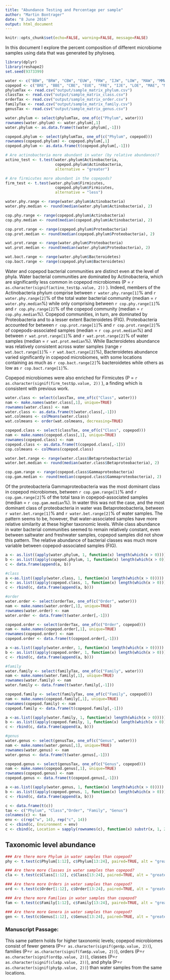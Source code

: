 ```yaml
---
title: "Abundance Testing and Percentage per sample"
author: "Martin Bontrager"
date: "8 June 2016"
output: html_document
---
```


```r
knitr::opts_chunk$set(echo=FALSE, warning=FALSE, message=FALSE)
```

In this document I explore the percent composition of different microbiome samples using data that was generated by phyloseq.

```r
library(dplyr)
library(reshape2)
set.seed(9373399)

water <- c("BBW", "BRW", "CBW", "EUW", "FRW", "IJW", "LOW", "MAW", "MMW", "POW", "RMW", "SCW", "TXW", "VIW")
copepod <- c("BRE", "BBE", "CBE", "EUE", "FRE", "IJE", "LOE", "MAE", "MME", "POE", "RME", "SCE", "TXE", "VIE")
phylumTax <- read.csv("output/sample_matrix_phylum.csv")
classTax <- read.csv("output/sample_matrix_class.csv")
orderTax <- read.csv("output/sample_matrix_order.csv")
familyTax <- read.csv("output/sample_matrix_family.csv")
genusTax <- read.csv("output/sample_matrix_genus.csv")
```



```r
water.phylum <- select(phylumTax, one_of(c("Phylum", water)))
rownames(water.phylum) <- water.phylum[,1]
water.phylum <- as.data.frame(t(water.phylum[,-1]))

copepod.phylum <- select(phylumTax, one_of(c("Phylum", copepod)))
rownames(copepod.phylum) <- copepod.phylum[,1]
copepod.phylum <- as.data.frame(t(copepod.phylum[,-1]))

# Are actinobacteria more abundant in water (by relative abundance)?
actino_test <- t.test(water.phylum$Actinobacteria, 
                      copepod.phylum$Actinobacteria, 
                      alternative = "greater")

# Are firmicutes more abundant in the copepods?
firm_test <- t.test(water.phylum$Firmicutes, 
                      copepod.phylum$Firmicutes, 
                      alternative = "less")

water.phy.range <- range(water.phylum$Actinobacteria)
water.phy.median <- round(median(water.phylum$Actinobacteria), 2)

cop.phy.range <- range(copepod.phylum$Actinobacteria)
cop.phy.median <- round(median(copepod.phylum$Actinobacteria), 2)

cop.prot.range <- range(copepod.phylum$Proteobacteria)
cop.prot.median <- round(median(copepod.phylum$Proteobacteria), 2)

wat.prot.range <- range(water.phylum$Proteobacteria)
wat.prot.median <- round(median(water.phylum$Proteobacteria), 2)

wat.bact.range <- range(water.phylum$Bacteroidetes)
cop.bact.range <- range(copepod.phylum$Bacteroidetes)
```

Water and copepod bacterial communities are distinct even at the level of phyla. Water bacterial communities are dominated by Actinobacteria, which are significantly less common in copepod microbiomes (P = `r as.character(signif(actino_test$p.value, 2))` ). Indeed, members of the Actinobacteria phylum comprise between `r water.phy.range[1]`% and `r water.phy.range[2]`% of the total water bacterial community (median = `r water.phy.median`%) while only comprising between `r cop.phy.range[1]`% and `r cop.phy.range[2]`% of the copepod community (median = `r cop.phy.median`%). Copepod communities, in turn, are dominated by Proteobacteria and to a lesser extent Bacteroidetes (FIG). Proteobacteria accounted for between `r cop.prot.range[1]`% and `r cop.prot.range[2]`% of copepods-associated samples (median = `r cop.prot.median`%) and between `r wat.prot.range[1]`% and `r wat.prot.range[2]`% of water samples (median = `r wat.prot.median`%). While Bacteroidetes abundance was relatively consistent across water samples (range `r wat.bact.range[1]`% - `r wat.bact.range[2]`%), Bacteroidetes abundance varied significantly in copepod microbiomes, with some locations containing as much as `r cop.bact.range[2]`% bacteroidetes while others as low as `r cop.bact.range[1]`%.

Copepod microbiomes were also enriched for Firmicutes (P = `r as.character(signif(firm_test$p.value, 2))` ), a finding which is consistent with previous work.

```r
water.class <- select(classTax, one_of(c("Class", water)))
nam <- make.names(water.class[,1], unique=TRUE)
rownames(water.class) <- nam
water.class <- as.data.frame(t(water.class[,-1]))
wat.colmeans <- colMeans(water.class)
wat.colmeans <- order(wat.colmeans, decreasing=TRUE)

copepod.class <- select(classTax, one_of(c("Class", copepod)))
nam <- make.names(copepod.class[,1], unique=TRUE)
rownames(copepod.class) <- nam
copepod.class <- as.data.frame(t(copepod.class[,-1]))
cop.colmeans <- colMeans(copepod.class)

water.bet.range <- range(water.class$Betaproteobacteria)
water.bet.median <- round(median(water.class$Betaproteobacteria), 2)

cop.gam.range <- range(copepod.class$Gammaproteobacteria)
cop.gam.median <- round(median(copepod.class$Gammaproteobacteria), 2)


```

Of the proteobacteria Gammaproteobacteria was the most dominant class in copepod microbiomes, between `r cop.gam.range[1]`% and `r cop.gam.range[2]`% of the total taxa in copepod-associated samples (median = `r cop.gam.median`%). In water this was not the case, and the most dominant class of proteobacteria in water was Betaproteobacteria, between `r water.bet.range[1]`% and `r water.bet.range[2]`% of water samples. The pattern seems to be, however, that water-associated samples have more relative similarity at these higher taxonomic levels. While class abundance in water bacterial communities seemed to remain relatively constant, even between saltwater and freshwater samples, copepod samples did not show this pattern. The relative abundance of bacterial classes was much more variable between copepod-associated samples (FIG).

```r
a <- as.list((apply(water.phylum, 1, function(x) length(which(x > 0)))))
b <- as.list((apply(copepod.phylum, 1, function(x) length(which(x > 0)))))
c <- data.frame(append(a, b))

#class
a <-as.list((apply(water.class, 1, function(x) length(which(x > 0)))))
b <- as.list((apply(copepod.class, 1, function(x) length(which(x > 0)))))
c <- rbind(c, data.frame(append(a, b)))

#order
water.order <- select(orderTax, one_of(c("Order", water)))
nam <- make.names(water.order[,1], unique=TRUE)
rownames(water.order) <- nam
water.order <- data.frame(t(water.order[,-1]))

copepod.order <- select(orderTax, one_of(c("Order", copepod)))
nam <- make.names(copepod.order[,1], unique=TRUE)
rownames(copepod.order) <- nam
copepod.order <- data.frame(t(copepod.order[,-1]))

a <-as.list((apply(water.order, 1, function(x) length(which(x > 0)))))
b <- as.list((apply(copepod.order, 1, function(x) length(which(x > 0)))))
c <- rbind(c, data.frame(append(a, b)))

#family
water.family <- select(familyTax, one_of(c("Family", water)))
nam <- make.names(water.family[,1], unique=TRUE)
rownames(water.family) <- nam
water.family <- data.frame(t(water.family[,-1]))

copepod.family <- select(familyTax, one_of(c("Family", copepod)))
nam <- make.names(copepod.family[,1], unique=TRUE)
rownames(copepod.family) <- nam
copepod.family <- data.frame(t(copepod.family[,-1]))

a <-as.list((apply(water.family, 1, function(x) length(which(x > 0)))))
b <- as.list((apply(copepod.family, 1, function(x) length(which(x > 0)))))
c <- rbind(c, data.frame(append(a, b)))

#genus
water.genus <- select(genusTax, one_of(c("Genus", water)))
nam <- make.names(water.genus[,1], unique=TRUE)
rownames(water.genus) <- nam
water.genus <- data.frame(t(water.genus[,-1]))

copepod.genus <- select(genusTax, one_of(c("Genus", copepod)))
nam <- make.names(copepod.genus[,1], unique=TRUE)
rownames(copepod.genus) <- nam
copepod.genus <- data.frame(t(copepod.genus[,-1]))

a <-as.list((apply(water.genus, 1, function(x) length(which(x > 0)))))
b <- as.list((apply(copepod.genus, 1, function(x) length(which(x > 0)))))
c <- rbind(c, data.frame(append(a, b)))

c <- data.frame(t(c))
tax <- c("Phylum", "Class","Order", "Family", "Genus")
colnames(c) <- tax
env <- c(rep("w", 14), rep("c", 14))
c <- cbind(c, Environment = env)
c <- cbind(c, Location = sapply(rownames(c), function(x) substr(x, 1, 2)))
```

## Taxonomic level abundance

```r
### Are there more Phylum in water samples than copepod? 
phy <- t.test(c$Phylum[1:12], c$Phylum[13:24], paired=TRUE, alt = "greater")

### Are there more Classes in water samples than copepod? 
cla <- t.test(c$Class[1:12], c$Class[13:24], paired=TRUE, alt = "greater")

### Are there more Orders in water samples than copepod? 
ord <- t.test(c$Order[1:12], c$Order[13:24], paired=TRUE, alt = "greater")

### Are there more Families in water samples than copepod? 
fam <- t.test(c$Family[1:12], c$Family[13:24], paired=TRUE, alt = "greater")

### Are there more Genera in water samples than copepod? 
gen <- t.test(c$Genus[1:12], c$Genus[13:24], paired=TRUE, alt = "greater")
```

### Manuscript Passage:

This same pattern holds for higher taxonomic levels; copepod microbiomes consist of fewer genera (P=`r as.character(signif(gen$p.value, 2))`), families (P=`r as.character(signif(fam$p.value, 2))`), orders (P=`r as.character(signif(ord$p.value, 2))`), classes (P=`r as.character(signif(cla$p.value, 2))`), and phyla (P=`r as.character(signif(phy$p.value, 2))`) than water samples from the same locations.
